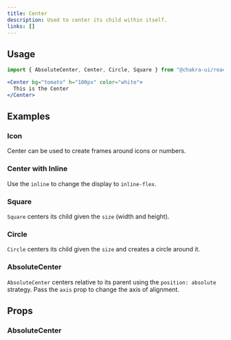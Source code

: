 ```yaml
---
title: Center
description: Used to center its child within itself.
links: []
---
```


<ExampleTabs name="center-basic" />

## Usage

```jsx
import { AbsoluteCenter, Center, Circle, Square } from "@chakra-ui/react"
```

```jsx
<Center bg="tomato" h="100px" color="white">
  This is the Center
</Center>
```

## Examples

### Icon

Center can be used to create frames around icons or numbers.

<ExampleTabs name="center-with-icons" />

### Center with Inline

Use the `inline` to change the display to `inline-flex`.

<ExampleTabs name="center-with-inline" />

### Square

`Square` centers its child given the `size` (width and height).

<ExampleTabs name="center-with-square" />

### Circle

`Circle` centers its child given the `size` and creates a circle around it.

<ExampleTabs name="center-with-circle" />

### AbsoluteCenter

`AbsoluteCenter` centers relative to its parent using the `position: absolute`
strategy. Pass the `axis` prop to change the axis of alignment.

<ExampleTabs name="center-with-absolute" />

## Props

### AbsoluteCenter

<PropTable component="Center" part="AbsoluteCenter" />
